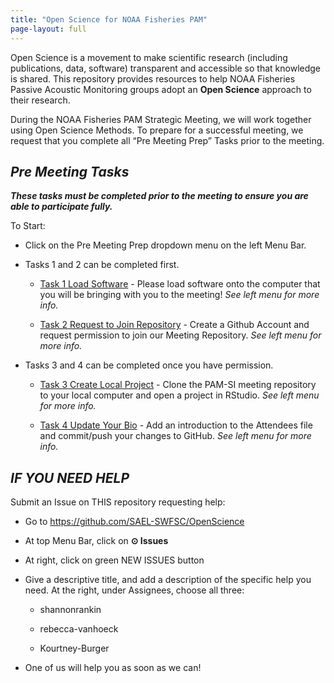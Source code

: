 ```yaml
---
title: "Open Science for NOAA Fisheries PAM"
page-layout: full
---
```


Open Science is a movement to make scientific research (including publications, data, software) transparent and accessible so that knowledge is shared. This repository provides resources to help NOAA Fisheries Passive Acoustic Monitoring groups adopt an **Open Science** approach to their research.

During the NOAA Fisheries PAM Strategic Meeting, we will work together using Open Science Methods. To prepare for a successful meeting, we request that you complete all "Pre Meeting Prep" Tasks prior to the meeting.

## *Pre Meeting Tasks*

***These tasks must be completed prior to the meeting to ensure you are able to participate fully.***

To Start:

-   Click on the Pre Meeting Prep dropdown menu on the left Menu Bar.

<!-- -->

-   Tasks 1 and 2 can be completed first.

    -   [Task 1 Load Software](https://sael-swfsc.github.io/OpenScience/content/prep/PAM-SI-Mtg-Prep-step1.html) - Please load software onto the computer that you will be bringing with you to the meeting! *See left menu for more info.*

    -   [Task 2 Request to Join Repository](https://sael-swfsc.github.io/OpenScience/content/prep/PAM-SI-Mtg-Prep-step2.html) - Create a Github Account and request permission to join our Meeting Repository. *See left menu for more info.*

-   Tasks 3 and 4 can be completed once you have permission.

    -   [Task 3 Create Local Project](https://sael-swfsc.github.io/OpenScience/content/prep/PAM-SI-Mtg-Prep-step3.html) - Clone the PAM-SI meeting repository to your local computer and open a project in RStudio. *See left menu for more info.*

    -   [Task 4 Update Your Bio](https://sael-swfsc.github.io/OpenScience/content/prep/PAM-SI-Mtg-Prep-step4.html) - Add an introduction to the Attendees file and commit/push your changes to GitHub. *See left menu for more info.*

## *IF YOU NEED HELP*

Submit an Issue on THIS repository requesting help:

-   Go to <https://github.com/SAEL-SWFSC/OpenScience>

-   At top Menu Bar, click on **⊙ Issues**

-   At right, click on green NEW ISSUES button

-   Give a descriptive title, and add a description of the specific help you need. At the right, under Assignees, choose all three:

    -   shannonrankin

    -   rebecca-vanhoeck

    -   Kourtney-Burger

-   One of us will help you as soon as we can!
